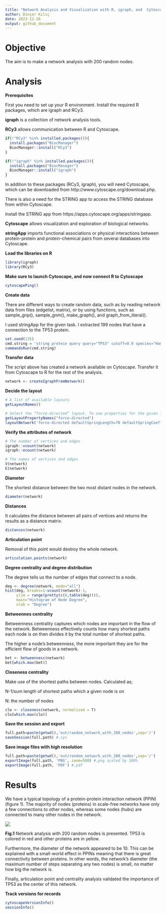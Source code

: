 ```yaml
---
title: "Network Analysis and Visualization with R, igraph, and  Cytoscape"
author: Dinçer Kılıç
date: 2023-12-26
output: github_document
---
```


# Objective

The aim is to make a network analysis with 200 random nodes.

# Analysis

**Prerequisites**

First you need to set up your R environment. Install the required R packages, which are igraph and RCy3.

**igraph** is a collection of network analysis tools.

**RCy3** allows communication between R and Cytoscape.

```r
if(!"RCy3" %in% installed.packages()){
  install.packages("BiocManager")
  BiocManager::install("RCy3")
}

if(!"igraph" %in% installed.packages()){
  install.packages("BiocManager")
  BiocManager::install("igraph")
}
```


In addition to these packages (RCy3, igraph), you will need Cytoscape, which can be downloaded from http://www.cytoscape.org/download.php.

There is also a need for the STRING app to access the STRING database from within Cytoscape.

Install the STRING app from https://apps.cytoscape.org/apps/stringapp.

**Cytoscape** allows visualization and exploration of biological networks.

**stringApp** imports functional associations or physical interactions between protein-protein and protein-chemical pairs from several databases into Cytoscape.

**Load the libraries on R**

```r
library(igraph)
library(RCy3)
```

**Make sure to launch Cytoscape, and now connect R to Cytoscape**

```r
cytoscapePing()
```

**Create data** 

There are different ways to create random data, such as by reading network data from files (edgelist, matrix), or by using functions, such as sample_gnp(), sample_gnm(), make_graph(), and graph_from_literal().

I used stringApp for the given task. I extracted 199 nodes that have a connection to the TP53 protein.

```r
set.seed(135)
cmd.string = 'string protein query query="TP53" cutoff=0.9 species="Homo sapiens" limit=199'
commandsRun(cmd.string)
```


**Transfer data**

The script above has created a network available on Cytoscape. Transfer it from Cytoscape to R for the rest of the analysis.

```r
network <- createIgraphFromNetwork()
```

**Decide the layout**

```r
# A list of available layouts
getLayoutNames()

# Select the “force-directed” layout. To see properties for the given layout, use:
getLayoutPropertyNames("force-directed") 
layoutNetwork('force-directed defaultSpringLength=70 defaultSpringCoefficient=0.000003')
```

**Verify the attributes of network**

```r
# The number of vertices and edges
igraph::vcount(network)
igraph::ecount(network)
```

```r
# The names of vertices and edges
V(network)
E(network)
```

**Diameter**

The shortest distance between the two most distant nodes in the network.

```r
diameter(network)
```

**Distances** 

It calculates the distance between all pairs of vertices and returns the results as a distance matrix.

```r
distances(network)
```

**Articulation point**

Removal of this point would destroy the whole network.
```r
articulation.points(network)
```

**Degree centrality and degree distribution**

The degree tells us the number of edges that connect to a node.

```r
deg <- degree(network, mode="all")
hist(deg, breaks=1:vcount(network)-1, 
     ylim = range(pretty(c(0,table(deg)))),
     main="Histogram of Node Degree",
     xlab = "Degree")

```

**Betweennes centrality**

Betweenness centrality captures which nodes are important in the flow of the network. Betweenness effectively counts how many shortest paths each node is on then divides it by the total number of shortest paths.

The higher a node’s betweenness, the more important they are for the efficient flow of goods in a network.

```r
bet <- betweenness(network)
bet[which.max(bet)]
```

**Closeness centrality**

Make use of the shortest paths between nodes. Calculated as;

N-1/sum length of shortest paths which a given node is on

N: the number of nodes

```r
clo <- closeness(network, normalized = T)
clo[which.max(clo)]
```

**Save the session and export**

```r
full.path=paste(getwd(),'out/random_network_with_200_nodes',sep='/')
saveSession(full.path) #.cys

```

**Save image files with high resolution**

```r
full.path=paste(getwd(),'out/random_network_with_200_nodes',sep='/')
exportImage(full.path, 'PNG', zoom=500) #.png scaled by 500%
exportImage(full.path, 'PDF') #.pdf
```

# Results
 
We have a typical topology of a protein-protein interaction network (PPIN) (figure 1). The majority of nodes (proteins) in scale-free networks have only a few connections to other nodes, whereas some nodes (hubs) are connected to many other nodes in the network.

![](out/random_network_with_200_nodes.png)

**Fig.1** Network analysis with 200 random nodes is presented. TP53 is colored in red and other proteins are in yellow.

Furthermore, the diameter of the network appeared to be 10. This can be explained with a small-world effect in PPINs meaning that there is great connectivity between proteins. In other words, the network’s diameter (the maximum number of steps separating any two nodes) is small, no matter how big the network is.

Finally, articulation point and centrality analysis validated the importance of TP53 as the center of this network.

**Track versions for records**

```r
cytoscapeVersionInfo()
sessionInfo()
```


